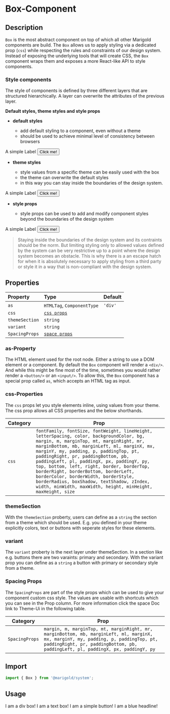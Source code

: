 
<Meta title="Components/Box Component" />

# Box-Component

## Description

`Box` is the most abstract component on top of which all other Marigold components are build.
The `Box` allows us to apply styling via a dedicated prop (`css`) while respecting the rules and constraints of our design system.
Instead of exposing the underlying tools that will create CSS, the `Box` component wraps them and exposes a more React-like API to style components.

### Style components

The style of components is defined by three different layers that are structured hierarchically. A layer can overwrite the attributes of the previous layer.

**Default styles, theme styles and style props**

- **default styles**

  - add default styling to a component, even without a theme
  - should be used to achieve minimal level of consistency between browsers

<Preview>
  <Story name="label">
    <Label variant="" htmlFor="labelId">
      A simple Label
    </Label>
  </Story>
  <Story name="button">
    <Button>Click me!</Button>
  </Story>
</Preview>

- **theme styles**

  - style values from a specific theme can be easily used with the box
  - the theme can overwrite the default styles
  - in this way you can stay inside the boundaries of the design system.

<Preview>
  <Story name="label-theme-styled">
    <Label htmlFor="labelId">A simple Label</Label>
  </Story>
  <Story name="button-theme-styled">
    <Button variant="primary.large">Click me!</Button>
  </Story>
</Preview>

- **style props**

  - style props can be used to add and modify component styles beyond the boundaries of the design system

<Preview>
  <Story name="label-css-styled">
    <Label
      htmlFor="labelId"
      css={{ px: 64, fontSize: '24px', letterSpacing: '8px' }}
    >
      A simple Label
    </Label>
  </Story>
  <Story name="button-css-styled">
    <Button variant="primary.large" css={{ letterSpacing: '8px' }}>
      Click me!
    </Button>
  </Story>
</Preview>

> Staying inside the boundaries of the design system and its contraints should be the norm. But limiting styling only to allowed values defined by the system can be very restrictive up to a point where the design system becomes an obstacle. This is why there is a an escape hatch for when it is absolutely necessary to apply styling from a third party or style it in a way that is non-compliant with the design system.

## Properties

| Property       | Type                         | Default |
| :------------- | :--------------------------- | :------ |
| `as`           | `HTMLTag`, `ComponentType`   | `'div'` |
| `css`          | [`css props`](#cssProps)     |         |
| `themeSection` | `string`                     |         |
| `variant`      | `string`                     |         |
| `SpacingProps` | [`space props`](#spaceProps) |         |

### as-Property

The HTML element used for the root node. Either a string to use a DOM element or a component. By default the `Box` component will render a `<div/>`. And while this might be fine most of the time, sometimes you would rather render a `<button/>` or an `<input/>`. To allow this, the `Box` component has a special prop called `as`, which accepts an HTML tag as input.

### css-Properties <a id="cssProps"></a>

The `css` props let you style elements inline, using values from your theme. The css prop allows all CSS properties and the below shorthands.

| Category | Prop                                                                                                                                                                                                                                                                                                                                                                                                                                                                                                                                                  |
| -------- | ----------------------------------------------------------------------------------------------------------------------------------------------------------------------------------------------------------------------------------------------------------------------------------------------------------------------------------------------------------------------------------------------------------------------------------------------------------------------------------------------------------------------------------------------------- |
| `css`    | `fontFamily, fontSize, fontWeight, lineHeight, letterSpacing, color, backgroundColor, bg, margin, m, marginTop, mt, marginRight, mr, marginBottom, mb, marginLeft, ml, marginX, mx, marginY, my, padding, p, paddingTop, pt, paddingRight, pr, paddingBottom, pb, paddingLeft, pl, paddingX, px, paddingY, py, top, bottom, left, right, border, borderTop, borderRight, borderBottom, borderLeft, borderColor, borderWidth, borderStyle, borderRadius, boxShadow, textShadow, zIndex, width, minWidth, maxWidth, height, minHeight, maxHeight, size` |

### themeSection

With the `themeSection` proberty, users can define as a `string` the section from a theme which should be used. E.g. you defined in your theme explicitly colors, text or buttons with seperate styles for these elements.

### variant

The `variant` proberty is the next layer under themeSection. In a section like e.g. buttons there are two varaints: primary and secondary. With the variant prop you can define as a `string` a button with primary or secondary style from a theme.

### Spacing Props <a id="spaceProps"></a>

The `SpacingProps` are part of the style props which can be used to give your component custom css style. The values are usable with shortcuts which you can see in the Prop column. For more information click the space Doc link to Theme-Ui in the following table.

| Category       | Prop                                                                                                                                                                                                                  |
| -------------- | --------------------------------------------------------------------------------------------------------------------------------------------------------------------------------------------------------------------- |
| `SpacingProps` | `margin, m, marginTop, mt, marginRight, mr, marginBottom, mb, marginLeft, ml, marginX, mx, marginY, my, padding, p, paddingTop, pt, paddingRight, pr, paddingBottom, pb, paddingLeft, pl, paddingX, px, paddingY, py` |

## Import

```js
import { Box } from '@marigold/system';
```

## Usage

<Preview>
  <Story name="div-box">
    <Box>I am a div box!</Box>
  </Story>
</Preview>

<Preview>
  <Story name="text-box">
    <Box as="span" css={{ color: 'orange' }}>
      I am a text box!
    </Box>
  </Story>
</Preview>

<Preview>
  <Story name="button-box">
    <Box as="button" css={{ border: '1px solid black' }}>
      I am a simple button!
    </Box>
  </Story>
</Preview>

<Preview>
  <Story name="h1-box">
    <Box as="h1" css={{ color: 'blue' }}>
      I am a blue headline!
    </Box>
  </Story>
</Preview>
